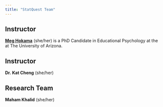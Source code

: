 ---
title: "StatQuest Team"
---

## Instructor

[**Meg Hokama**](https://meganhokama.github.io/website/) (she/her) is a PhD Candidate in Educational Psychology at the at The University of Arizona. 

## Instructor

**Dr. Kat Cheng** (she/her) 

## Research Team

**Maham Khalid** (she/her)